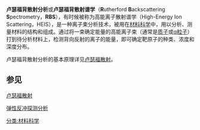 '''卢瑟福背散射分析'''或'''卢瑟福背散射谱学'''（'''R'''utherford '''B'''ackscattering '''S'''pectrometry，'''RBS'''），有时候被称为高能离子散射谱学（High-Energy Ion Scattering，HEIS），是一种离子束分析技术，被用在[[材料科学|材料科学]]中，用以分析、测量材料的结构和组成。通过将一束确定能量的高能离子束（通常是[[质子|质子]]或[[α粒子|α粒子]]）打到待分析材料上，检测背向反射的离子的能量，即可确定靶原子的种类、浓度和深度分布。

卢瑟福背散射分析的基本原理详见[[卢瑟福散射|卢瑟福散射]]。

==参见==
[[卢瑟福散射|卢瑟福散射]]

[[弹性反冲探测分析|弹性反冲探测分析]]

[[分类:材料科学|分类:材料科学]]